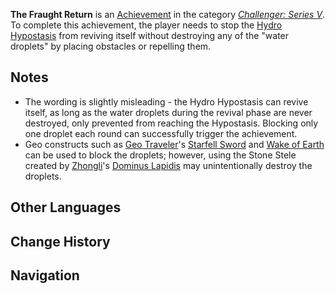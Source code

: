 {{Achievement Infobox
|title        = 
|id           = 82116
|order id     = 2116
|category     = Challenger: Series V
|description  = Stop the [[Hydro Hypostasis]] from reviving itself without destroying any of the "water droplets" by placing obstacles or repelling them.
|requirements = 
|primogems    = 5
|tracking     = 
|topic        = Hydro Hypostasis
}}
'''The Fraught Return''' is an [[Achievement]] in the category ''[[Challenger: Series V]]''. To complete this achievement, the player needs to stop the [[Hydro Hypostasis]] from reviving itself without destroying any of the "water droplets" by placing obstacles or repelling them.

==Notes==
* The wording is slightly misleading - the Hydro Hypostasis can revive itself, as long as the water droplets during the revival phase are never destroyed, only prevented from reaching the Hypostasis. Blocking only one droplet each round can successfully trigger the achievement.
* Geo constructs such as [[Geo Traveler]]'s [[Starfell Sword]] and [[Wake of Earth]] can be used to block the droplets; however, using the Stone Stele created by [[Zhongli]]'s [[Dominus Lapidis]] may unintentionally destroy the droplets.
<!--
==Trivia==

==Video Guides==
{{EVT
|video1   = 
|caption1 = 
}}
-->
==Other Languages==
{{Other Languages|default_hidden=1
|en      = The Fraught Return
|zhs     = 碍于归途艰险…
|zhs_rm  = Ài Yú Guītú Jiānxiǎn...
|zht     = 礙於歸途艱險…
|zht_rm  = Ài Yú Guītú Jiānxiǎn...
|ja      = 険しき帰途…
|ja_rm   = Kewashiki Kito...
|ko      = 험난한 귀로로 인해…
|ko_rm   = 
|es      = Camino de obstáculos
|fr      = Semé d'embûches
|ru      = Нелёгкий путь обратно...
|th      = ทางกลับที่แสนลำบาก...
|th_rm   = 
|vi      = Đường Về Gian Nan...
|de      = Aber der Heimweg ist lang und beschwerlich ...
|id      = Perjalanan Pulang yang Berat
|pt      = Retorno Complicado
}}
<!--
==See also==
*
-->

==Change History==
{{Change History|2.6}}
<!--
==References==
{{Reflist}}
-->
==Navigation==
{{Achievement Navbox|Challenger: Series V}}